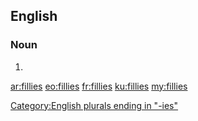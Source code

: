 ==English==

===Noun===
{{head|en|plural}}

# {{plural of|filly|lang=en}}

[[Category:English plurals ending in "-ies"]]

[[ar:fillies]]
[[eo:fillies]]
[[fr:fillies]]
[[ku:fillies]]
[[my:fillies]]